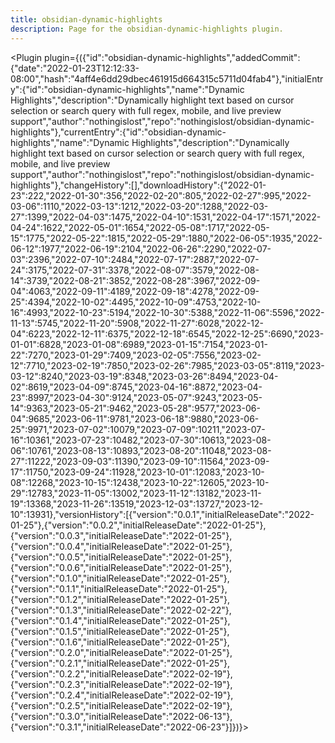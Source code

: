 ---
title: obsidian-dynamic-highlights
description: Page for the obsidian-dynamic-highlights plugin.
---


<Plugin plugin={({"id":"obsidian-dynamic-highlights","addedCommit":{"date":"2022-01-23T12:12:33-08:00","hash":"4aff4e6dd29dbec461915d664315c5711d04fab4"},"initialEntry":{"id":"obsidian-dynamic-highlights","name":"Dynamic Highlights","description":"Dynamically highlight text based on cursor selection or search query with full regex, mobile, and live preview support","author":"nothingislost","repo":"nothingislost/obsidian-dynamic-highlights"},"currentEntry":{"id":"obsidian-dynamic-highlights","name":"Dynamic Highlights","description":"Dynamically highlight text based on cursor selection or search query with full regex, mobile, and live preview support","author":"nothingislost","repo":"nothingislost/obsidian-dynamic-highlights"},"changeHistory":[],"downloadHistory":{"2022-01-23":222,"2022-01-30":356,"2022-02-20":805,"2022-02-27":995,"2022-03-06":1110,"2022-03-13":1212,"2022-03-20":1288,"2022-03-27":1399,"2022-04-03":1475,"2022-04-10":1531,"2022-04-17":1571,"2022-04-24":1622,"2022-05-01":1654,"2022-05-08":1717,"2022-05-15":1775,"2022-05-22":1815,"2022-05-29":1880,"2022-06-05":1935,"2022-06-12":1977,"2022-06-19":2104,"2022-06-26":2290,"2022-07-03":2396,"2022-07-10":2484,"2022-07-17":2887,"2022-07-24":3175,"2022-07-31":3378,"2022-08-07":3579,"2022-08-14":3739,"2022-08-21":3852,"2022-08-28":3967,"2022-09-04":4063,"2022-09-11":4189,"2022-09-18":4278,"2022-09-25":4394,"2022-10-02":4495,"2022-10-09":4753,"2022-10-16":4993,"2022-10-23":5194,"2022-10-30":5388,"2022-11-06":5596,"2022-11-13":5745,"2022-11-20":5908,"2022-11-27":6028,"2022-12-04":6223,"2022-12-11":6375,"2022-12-18":6545,"2022-12-25":6690,"2023-01-01":6828,"2023-01-08":6989,"2023-01-15":7154,"2023-01-22":7270,"2023-01-29":7409,"2023-02-05":7556,"2023-02-12":7710,"2023-02-19":7850,"2023-02-26":7985,"2023-03-05":8119,"2023-03-12":8240,"2023-03-19":8348,"2023-03-26":8494,"2023-04-02":8619,"2023-04-09":8745,"2023-04-16":8872,"2023-04-23":8997,"2023-04-30":9124,"2023-05-07":9243,"2023-05-14":9363,"2023-05-21":9462,"2023-05-28":9577,"2023-06-04":9685,"2023-06-11":9781,"2023-06-18":9880,"2023-06-25":9971,"2023-07-02":10079,"2023-07-09":10211,"2023-07-16":10361,"2023-07-23":10482,"2023-07-30":10613,"2023-08-06":10761,"2023-08-13":10893,"2023-08-20":11048,"2023-08-27":11222,"2023-09-03":11390,"2023-09-10":11564,"2023-09-17":11750,"2023-09-24":11928,"2023-10-01":12083,"2023-10-08":12268,"2023-10-15":12438,"2023-10-22":12605,"2023-10-29":12783,"2023-11-05":13002,"2023-11-12":13182,"2023-11-19":13368,"2023-11-26":13519,"2023-12-03":13727,"2023-12-10":13931},"versionHistory":[{"version":"0.0.1","initialReleaseDate":"2022-01-25"},{"version":"0.0.2","initialReleaseDate":"2022-01-25"},{"version":"0.0.3","initialReleaseDate":"2022-01-25"},{"version":"0.0.4","initialReleaseDate":"2022-01-25"},{"version":"0.0.5","initialReleaseDate":"2022-01-25"},{"version":"0.0.6","initialReleaseDate":"2022-01-25"},{"version":"0.1.0","initialReleaseDate":"2022-01-25"},{"version":"0.1.1","initialReleaseDate":"2022-01-25"},{"version":"0.1.2","initialReleaseDate":"2022-01-25"},{"version":"0.1.3","initialReleaseDate":"2022-02-22"},{"version":"0.1.4","initialReleaseDate":"2022-01-25"},{"version":"0.1.5","initialReleaseDate":"2022-01-25"},{"version":"0.1.6","initialReleaseDate":"2022-01-25"},{"version":"0.2.0","initialReleaseDate":"2022-01-25"},{"version":"0.2.1","initialReleaseDate":"2022-01-25"},{"version":"0.2.2","initialReleaseDate":"2022-02-19"},{"version":"0.2.3","initialReleaseDate":"2022-02-19"},{"version":"0.2.4","initialReleaseDate":"2022-02-19"},{"version":"0.2.5","initialReleaseDate":"2022-02-19"},{"version":"0.3.0","initialReleaseDate":"2022-06-13"},{"version":"0.3.1","initialReleaseDate":"2022-06-23"}]})}></Plugin>